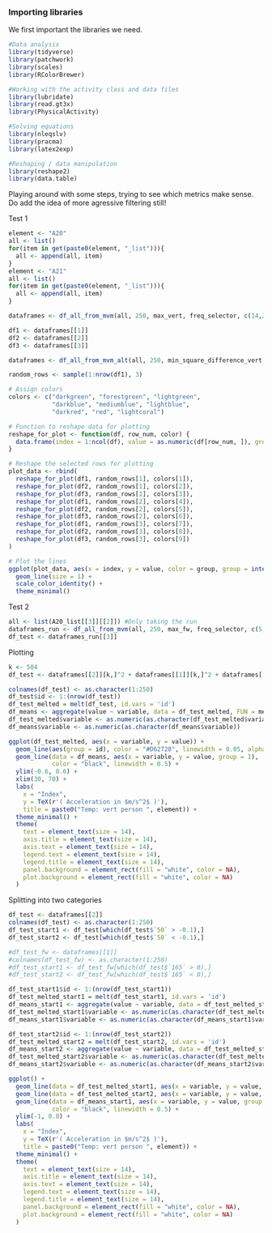 ### Importing libraries
We first important the libraries we need.

```r
#Data analysis
library(tidyverse)
library(patchwork)
library(scales)
library(RColorBrewer)

#Working with the activity class and data files
library(lubridate)
library(read.gt3x)
library(PhysicalActivity)

#Solving equations
library(nleqslv)
library(pracma)
library(latex2exp)

#Reshaping / data manipulation
library(reshape2)
library(data.table)
```

Playing around with some steps, trying to see which metrics make sense. Do add the idea of more agressive filtering still!

Test 1

```r
element <- "A20"
all <- list()
for(item in get(paste0(element, "_list"))){
  all <- append(all, item)
}
element <- "A21"
all <- list()
for(item in get(paste0(element, "_list"))){
  all <- append(all, item)
}

dataframes <- df_all_from_mvm(all, 250, max_vert, freq_selector, c(14,21))

df1 <- dataframes[[1]]
df2 <- dataframes[[2]]
df3 <- dataframes[[3]]

dataframes <- df_all_from_mvm_alt(all, 250, min_square_difference_vert, freq_selector, c(14,21))
```

```r
random_rows <- sample(1:nrow(df1), 3)

# Assign colors
colors <- c("darkgreen", "forestgreen", "lightgreen",
            "darkblue", "mediumblue", "lightblue",
            "darkred", "red", "lightcoral")

# Function to reshape data for plotting
reshape_for_plot <- function(df, row_num, color) {
  data.frame(index = 1:ncol(df), value = as.numeric(df[row_num, ]), group = color)
}

# Reshape the selected rows for plotting
plot_data <- rbind(
  reshape_for_plot(df1, random_rows[1], colors[1]),
  reshape_for_plot(df2, random_rows[1], colors[2]),
  reshape_for_plot(df3, random_rows[1], colors[3]),
  reshape_for_plot(df1, random_rows[2], colors[4]),
  reshape_for_plot(df2, random_rows[2], colors[5]),
  reshape_for_plot(df3, random_rows[2], colors[6]),
  reshape_for_plot(df1, random_rows[3], colors[7]),
  reshape_for_plot(df2, random_rows[3], colors[8]),
  reshape_for_plot(df3, random_rows[3], colors[9])
)

# Plot the lines
ggplot(plot_data, aes(x = index, y = value, color = group, group = interaction(group, index))) +
  geom_line(size = 1) +
  scale_color_identity() +
  theme_minimal()
```
Test 2

```r
all <- list(A20_list[[3]][[2]]) #Only taking the run
dataframes_run <- df_all_from_mvm(all, 250, max_fw, freq_selector, c(5,25))
df_test <- dataframes_run[[3]]
```

Plotting

```r
k <- 504
df_test <- dataframes[[2]][k,]^2 + dataframes[[1]][k,]^2 + dataframes[[3]][k,]^2

colnames(df_test) <- as.character(1:250)
df_test$id <- 1:(nrow(df_test))
df_test_melted = melt(df_test, id.vars = 'id')
df_means <- aggregate(value ~ variable, data = df_test_melted, FUN = mean)
df_test_melted$variable <- as.numeric(as.character(df_test_melted$variable))
df_means$variable <- as.numeric(as.character(df_means$variable))

ggplot(df_test_melted, aes(x = variable, y = value)) + 
  geom_line(aes(group = id), color = "#D62728", linewidth = 0.05, alpha = 200/nrow(df_test)) +
  geom_line(data = df_means, aes(x = variable, y = value, group = 1), 
            color = "black", linewidth = 0.5) +
  ylim(-0.6, 0.6) +
  xlim(30, 70) +
  labs(
    x = "Index",
    y = TeX(r'( Acceleration in $m/s^2$ )'),
    title = paste0("Temp: vert person ", element)) +
  theme_minimal() +
  theme(
    text = element_text(size = 14),      
    axis.title = element_text(size = 14),   
    axis.text = element_text(size = 14),      
    legend.text = element_text(size = 14),     
    legend.title = element_text(size = 14),
    panel.background = element_rect(fill = "white", color = NA),
    plot.background = element_rect(fill = "white", color = NA)
  )
```

Splitting into two categories

```r
df_test <- dataframes[[2]]
colnames(df_test) <- as.character(1:250)
df_test_start1 <- df_test[which(df_test$`50` > -0.1),]
df_test_start2 <- df_test[which(df_test$`50` < -0.1),]

#df_test_fw <- dataframes[[1]]
#colnames(df_test_fw) <- as.character(1:250)
#df_test_start1 <- df_test_fw[which(df_test$`165` > 0),]
#df_test_start2 <- df_test_fw[which(df_test$`165` < 0),]

df_test_start1$id <- 1:(nrow(df_test_start1))
df_test_melted_start1 = melt(df_test_start1, id.vars = 'id')
df_means_start1 <- aggregate(value ~ variable, data = df_test_melted_start1, FUN = mean)
df_test_melted_start1$variable <- as.numeric(as.character(df_test_melted_start1$variable))
df_means_start1$variable <- as.numeric(as.character(df_means_start1$variable))

df_test_start2$id <- 1:(nrow(df_test_start2))
df_test_melted_start2 = melt(df_test_start2, id.vars = 'id')
df_means_start2 <- aggregate(value ~ variable, data = df_test_melted_start2, FUN = mean)
df_test_melted_start2$variable <- as.numeric(as.character(df_test_melted_start2$variable))
df_means_start2$variable <- as.numeric(as.character(df_means_start2$variable))

ggplot() + 
  geom_line(data = df_test_melted_start1, aes(x = variable, y = value, group = id), color = "#D62728", linewidth = 0.05, alpha = 200/nrow(df_test)) +
  geom_line(data = df_test_melted_start2, aes(x = variable, y = value, group = id), color = "#56B4E9", linewidth = 0.05, alpha = 200/nrow(df_test)) +
  geom_line(data = df_means_start1, aes(x = variable, y = value, group = 1), 
            color = "black", linewidth = 0.5) +
  ylim(-1, 0.8) +
  labs(
    x = "Index",
    y = TeX(r'( Acceleration in $m/s^2$ )'),
    title = paste0("Temp: vert person ", element)) +
  theme_minimal() +
  theme(
    text = element_text(size = 14),      
    axis.title = element_text(size = 14),   
    axis.text = element_text(size = 14),      
    legend.text = element_text(size = 14),     
    legend.title = element_text(size = 14),
    panel.background = element_rect(fill = "white", color = NA),
    plot.background = element_rect(fill = "white", color = NA)
  )
```

